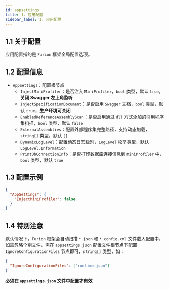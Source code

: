 ```yaml
---
id: appsettings
title: 1. 应用配置
sidebar_label: 1. 应用配置
---
```


## 1.1 关于配置

应用配置指的是 `Furion` 框架全局配置选项。

## 1.2 配置信息

- `AppSettings`：配置根节点
  - `InjectMiniProfiler`：是否注入 `MiniProfiler`，`bool` 类型，默认 `true`，**关闭 Swagger 左上角监听**
  - `InjectSpecificationDocument`：是否启用 `Swagger` 文档，`bool` 类型，默认 `true`，**生产环境可关闭**
  - `EnabledReferenceAssemblyScan`：是否启用通过 `dll` 方式添加的引用程序集扫描，`bool` 类型，默认 `false`
  - `ExternalAssemblies`：配置外部程序集完整路径，支持动态加载，`string[]` 类型，默认 `[]`
  - `DynamicLogLevel`：配置动态日志级别，`LogLevel` 枚举类型，默认 `LogLevel.Information`
  - `PrintDbConnectionInfo`：是否打印数据库连接信息到 `MiniProfiler` 中，`bool` 类型，默认 `true`

## 1.3 配置示例

```json
{
  "AppSettings": {
    "InjectMiniProfiler": false
  }
}
```

## 1.4 特别注意

默认情况下，`Furion` 框架会自动扫描 `*.json` 和 `*.config.xml` 文件载入配置中，如需忽略个别文件，需在 `appsettings.json` 配置文件根节点下配置 `IgnoreConfigurationFiles` 节点即可，`string[]` 类型，如：

```json
{
  "IgnoreConfigurationFiles": ["runtime.json"]
}
```

**必须在 `appsettings.json` 文件中配置才有效**
